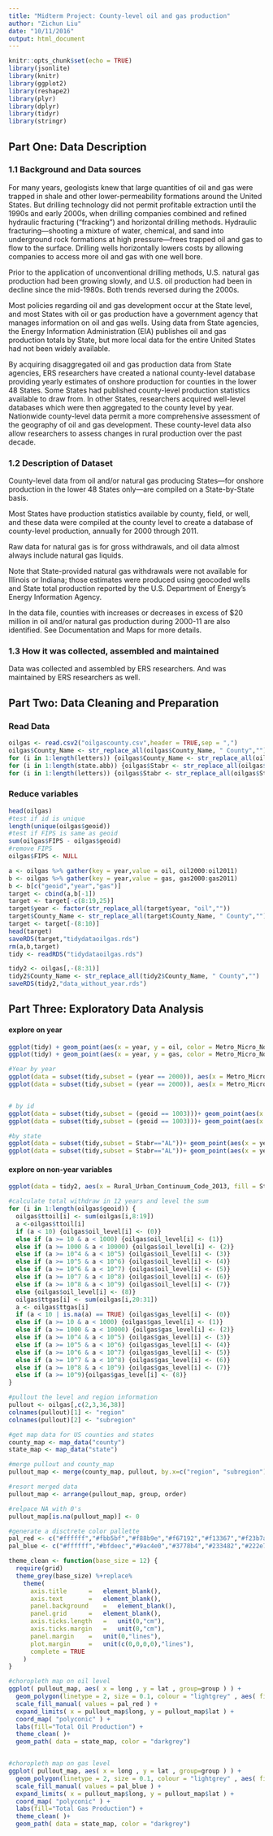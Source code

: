 ```yaml
---
title: "Midterm Project: County-level oil and gas production"
author: "Zichun Liu"
date: "10/11/2016"
output: html_document
---
```


```r
knitr::opts_chunk$set(echo = TRUE)
library(jsonlite)
library(knitr)
library(ggplot2)
library(reshape2)
library(plyr)
library(dplyr)
library(tidyr)
library(stringr)
```


## Part One: Data Description

### 1.1 Background and Data sources

For many years, geologists knew that large quantities of oil and gas were trapped in shale and other lower-permeability formations around the United States. But drilling technology did not permit profitable extraction until the 1990s and early 2000s, when drilling companies combined and refined hydraulic fracturing ("fracking") and horizontal drilling methods. Hydraulic fracturing—shooting a mixture of water, chemical, and sand into underground rock formations at high pressure—frees trapped oil and gas to flow to the surface. Drilling wells horizontally lowers costs by allowing companies to access more oil and gas with one well bore.

Prior to the application of unconventional drilling methods, U.S. natural gas production had been growing slowly, and U.S. oil production had been in decline since the mid-1980s. Both trends reversed during the 2000s.

Most policies regarding oil and gas development occur at the State level, and most States with oil or gas production have a government agency that manages information on oil and gas wells. Using data from State agencies, the Energy Information Administration (EIA) publishes oil and gas production totals by State, but more local data for the entire United States had not been widely available.

By acquiring disaggregated oil and gas production data from State agencies, ERS researchers have created a national county-level database providing yearly estimates of onshore production for counties in the lower 48 States. Some States had published county-level production statistics available to draw from. In other States, researchers acquired well-level databases which were then aggregated to the county level by year. Nationwide county-level data permit a more comprehensive assessment of the geography of oil and gas development. These county-level data also allow researchers to assess changes in rural production over the past decade.


### 1.2 Description of Dataset

County-level data from oil and/or natural gas producing States—for onshore production in the lower 48 States only—are compiled on a State-by-State basis. 

Most States have production statistics available by county, field, or well, and these data were compiled at the county level to create a database of county-level production, annually for 2000 through 2011.

Raw data for natural gas is for gross withdrawals, and oil data almost always include natural gas liquids. 

Note that State-provided natural gas withdrawals were not available for Illinois or Indiana; those estimates were produced using geocoded wells and State total production reported by the U.S. Department of Energy’s Energy Information Agency.

In the data file, counties with increases or decreases in excess of $20 million in oil and/or natural gas production during 2000-11 are also identified. See Documentation and Maps for more details.


### 1.3 How it was collected, assembled and maintained

Data was collected and assembled by ERS researchers. And was maintained by ERS researchers as well.


## Part Two: Data Cleaning and Preparation

### Read Data
```r
oilgas <- read.csv2("oilgascounty.csv",header = TRUE,sep = ",")
oilgas$County_Name <- str_replace_all(oilgas$County_Name, " County","")
for (i in 1:length(letters)) {oilgas$County_Name <- str_replace_all(oilgas$County_Name, LETTERS[i],letters[i])}
for (i in 1:length(state.abb)) {oilgas$Stabr <- str_replace_all(oilgas$Stabr, state.abb[i],state.name[i])}
for (i in 1:length(letters)) {oilgas$Stabr <- str_replace_all(oilgas$Stabr, LETTERS[i],letters[i])}
```
### Reduce variables
```r
head(oilgas)
#test if id is unique
length(unique(oilgas$geoid))
#test if FIPS is same as geoid
sum(oilgas$FIPS - oilgas$geoid)
#remove FIPS
oilgas$FIPS <- NULL
```

```r
a <- oilgas %>% gather(key = year,value = oil, oil2000:oil2011)
b <- oilgas %>% gather(key = year,value = gas, gas2000:gas2011)
b <- b[c("geoid","year","gas")]
target <- cbind(a,b[-1])
target <- target[-c(8:19,25)]
target$year <- factor(str_replace_all(target$year, "oil",""))
target$County_Name <- str_replace_all(target$County_Name, " County","")
target <- target[-(8:10)]
head(target)
saveRDS(target,"tidydataoilgas.rds")
rm(a,b,target)
tidy <- readRDS("tidydataoilgas.rds")
```

```r
tidy2 <- oilgas[,-(8:31)]
tidy2$County_Name <- str_replace_all(tidy2$County_Name, " County","")
saveRDS(tidy2,"data_without_year.rds")
```

## Part Three: Exploratory Data Analysis
#### explore on year
```r
ggplot(tidy) + geom_point(aes(x = year, y = oil, color = Metro_Micro_Noncore_2013))
ggplot(tidy) + geom_point(aes(x = year, y = gas, color = Metro_Micro_Noncore_2013))

#Year by year
ggplot(data = subset(tidy,subset = (year == 2000)), aes(x = Metro_Micro_Noncore_2013, y = oil, color = Metro_Micro_Noncore_2013)) + geom_jitter()
ggplot(data = subset(tidy,subset = (year == 2000)), aes(x = Metro_Micro_Noncore_2013, y = gas, color = Metro_Micro_Noncore_2013)) + geom_jitter()


# by id
ggplot(data = subset(tidy,subset = (geoid == 1003)))+ geom_point(aes(x = year, y = gas),color = "blue")
ggplot(data = subset(tidy,subset = (geoid == 1003)))+ geom_point(aes(x = year, y = oil), color = "red") 

#by state
ggplot(data = subset(tidy,subset = Stabr=="AL"))+ geom_point(aes(x = year, y = oil, color = Metro_Micro_Noncore_2013))
ggplot(data = subset(tidy,subset = Stabr=="AL"))+ geom_point(aes(x = year, y = gas, color = Metro_Micro_Noncore_2013))
```

#### explore on non-year variables
```r
ggplot(data = tidy2, aes(x = Rural_Urban_Continuum_Code_2013, fill = Stabr)) + geom_bar(position = "dodge")
```

```r
#calculate total withdraw in 12 years and level the sum
for (i in 1:length(oilgas$geoid)) {
  oilgas$ttoil[i] <- sum(oilgas[i,8:19])
  a <-oilgas$ttoil[i]
  if (a < 10) {oilgas$oil_level[i] <- (0)}
  else if (a >= 10 & a < 1000) {oilgas$oil_level[i] <- (1)}
  else if (a >= 1000 & a < 10000) {oilgas$oil_level[i] <- (2)}
  else if (a >= 10^4 & a < 10^5) {oilgas$oil_level[i] <- (3)}
  else if (a >= 10^5 & a < 10^6) {oilgas$oil_level[i] <- (4)}
  else if (a >= 10^6 & a < 10^7) {oilgas$oil_level[i] <- (5)}
  else if (a >= 10^7 & a < 10^8) {oilgas$oil_level[i] <- (6)}
  else if (a >= 10^8 & a < 10^9) {oilgas$oil_level[i] <- (7)}
  else {oilgas$oil_level[i] <- (8)}
  oilgas$ttgas[i] <- sum(oilgas[i,20:31])
  a <- oilgas$ttgas[i]
  if (a < 10 | is.na(a) == TRUE) {oilgas$gas_level[i] <- (0)}
  else if (a >= 10 & a < 1000) {oilgas$gas_level[i] <- (1)}
  else if (a >= 1000 & a < 10000) {oilgas$gas_level[i] <- (2)}
  else if (a >= 10^4 & a < 10^5) {oilgas$gas_level[i] <- (3)}
  else if (a >= 10^5 & a < 10^6) {oilgas$gas_level[i] <- (4)}
  else if (a >= 10^6 & a < 10^7) {oilgas$gas_level[i] <- (5)}
  else if (a >= 10^7 & a < 10^8) {oilgas$gas_level[i] <- (6)}
  else if (a >= 10^8 & a < 10^9) {oilgas$gas_level[i] <- (7)}
  else if (a >= 10^9){oilgas$gas_level[i] <- (8)}
}

#pullout the level and region information
pullout <- oilgas[,c(2,3,36,38)]
colnames(pullout)[1] <- "region"
colnames(pullout)[2] <- "subregion"

#get map data for US counties and states
county_map <- map_data("county")
state_map <- map_data("state")

#merge pullout and county_map
pullout_map <- merge(county_map, pullout, by.x=c("region", "subregion"), by.y=c("region", "subregion"),  all.x=TRUE)

#resort merged data
pullout_map <- arrange(pullout_map, group, order)

#relpace NA with 0's
pullout_map[is.na(pullout_map)] <- 0

#generate a disctrete color pallette    
pal_red <- c("#ffffff","#fbb5bf","#f88b9e","#f67192","#f13367","#f23b7a","#eb004e","#ea0039","#cb0036")
pal_blue <- c("#ffffff","#bfdeec","#9ac4e0","#3778b4","#233482","#222e70","#15275b","#021430","#000000")

theme_clean <- function(base_size = 12) {
  require(grid)
  theme_grey(base_size) %+replace%
    theme(
      axis.title      =   element_blank(),
      axis.text       =   element_blank(),
      panel.background    =   element_blank(),
      panel.grid      =   element_blank(),
      axis.ticks.length   =   unit(0,"cm"),
      axis.ticks.margin   =   unit(0,"cm"),
      panel.margin    =   unit(0,"lines"),
      plot.margin     =   unit(c(0,0,0,0),"lines"),
      complete = TRUE
    )
}

#choropleth map on oil level
ggplot( pullout_map, aes( x = long , y = lat , group=group ) ) +
  geom_polygon(linetype = 2, size = 0.1, colour = "lightgrey" , aes( fill = factor(oil_level) ) ) +
  scale_fill_manual( values = pal_red ) +
  expand_limits( x = pullout_map$long, y = pullout_map$lat ) +
  coord_map( "polyconic" ) + 
  labs(fill="Total Oil Production") + 
  theme_clean( )+
  geom_path( data = state_map, color = "darkgrey")


#choropleth map on gas level
ggplot( pullout_map, aes( x = long , y = lat , group=group ) ) +
  geom_polygon(linetype = 2, size = 0.1, colour = "lightgrey" , aes( fill = factor(gas_level) ) ) +
  scale_fill_manual( values = pal_blue ) +
  expand_limits( x = pullout_map$long, y = pullout_map$lat ) +
  coord_map( "polyconic" ) + 
  labs(fill="Total Gas Production") + 
  theme_clean( )+
  geom_path( data = state_map, color = "darkgrey")
```


